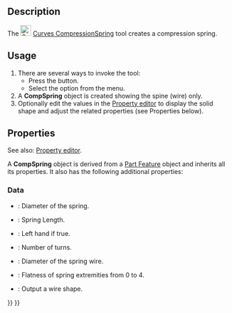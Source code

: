 <languages/>
<translate>

<!--T:1-->
{{Docnav
|[[Curves_SegmentSurface|SegmentSurface]]
|[[Curves_ReflectLines|ReflectLines]]
|[[Curves_Workbench|Curves]]
|IconL=Curves_SegmentSurface.svg
|IconR=Curves_ReflectLines.svg
|IconC=Curves_workbench_icon.svg
}}

<!--T:2-->
{{GuiCommand
|Name=Curves CompressionSpring
|MenuLocation=Surfaces → Compression Spring
|Workbenches=[[Curves_Workbench|Curves]]
}}

==Description== <!--T:3-->

<!--T:4-->
The [[Image:Curves_CompressionSpring.svg|24px]] [[Curves_CompressionSpring|Curves CompressionSpring]] tool creates a compression spring.

==Usage== <!--T:5-->

<!--T:6-->
# There are several ways to invoke the tool:
#* Press the {{Button|[[Image:Curves_CompressionSpring.svg|16px]] [[Curves_CompressionSpring|Compression Spring]]}} button.
#* Select the {{MenuCommand|Surfaces → [[Image:Curves_CompressionSpring.svg|16px]] Compression Spring}} option from the menu.
# A '''CompSpring''' object is created showing the spine (wire) only.
# Optionally edit the values in the [[Property_editor|Property editor]] to display the solid shape and adjust the related properties (see Properties below).

==Properties== <!--T:9-->

<!--T:12-->
See also: [[Property_editor|Property editor]].

<!--T:13-->
A '''CompSpring''' object is derived from a [[Part_Feature|Part Feature]] object and inherits all its properties. It also has the following additional properties:

===Data=== <!--T:14-->

<!--T:15-->
{{TitleProperty|Comp Spring}}

<!--T:16-->
* {{PropertyData|Diameter|Float}}: Diameter of the spring.
* {{PropertyData|Length|Float}}: Spring Length.
* {{PropertyData|Reverse Helix|Bool}}: Left hand if true.
* {{PropertyData|Turns|Integer}}: Number of turns.
* {{PropertyData|Wire Diameter|Float}}: Diameter of the spring wire.

<!--T:17-->
{{TitleProperty|Setting}}

<!--T:18-->
* {{PropertyData|Flatness|Integer}}: Flatness of spring extremities from 0 to 4.
* {{PropertyData|Wire Output|Bool}}: Output a wire shape.


<!--T:11-->
{{Docnav
|[[Curves_SegmentSurface|SegmentSurface]]
|[[Curves_ReflectLines|ReflectLines]]
|[[Curves_Workbench|Curves]]
|IconL=Curves_SegmentSurface.svg
|IconR=Curves_ReflectLines.svg
|IconC=Curves_workbench_icon.svg
}}

</translate>
{{Curves Tools navi{{#translation:}}}}
{{Userdocnavi{{#translation:}}}}